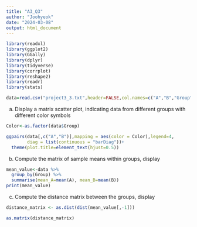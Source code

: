 ---
title: "A3_Q3"
author: "Joohyeok"
date: "2024-03-08"
output: html_document
---

```{r setup, include=TRUE}
library(readxl) 
library(ggplot2)
library(GGally)
library(dplyr)
library(tidyverse)
library(corrplot)
library(reshape2)
library(readr)
library(stats)

data=read.csv("project3_3.txt",header=FALSE,col.names=c("A","B","Group"))

```

a) Display a matrix scatter plot, indicating data from different groups with different color symbols
```{r}
Color<-as.factor(data$Group)

ggpairs(data[,c("A","B")],mapping = aes(color = Color),legend=4,
        diag = list(continuous = "barDiag"))+
  theme(plot.title=element_text(hjust=0.5))

```

b) Compute the matrix of sample means within groups, display
```{r}
mean_value<-data %>% 
  group_by(Group) %>%
  summarise(mean_A=mean(A), mean_B=mean(B))
print(mean_value)

```

c) Compute the distance matrix between the groups, display
```{r}
distance_matrix <- as.dist(dist(mean_value[,-1]))

as.matrix(distance_matrix)

```









